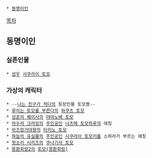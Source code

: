  * [[동명이인]]

[[목차]]

== 동명이인 ==
=== 실존인물 ===
 * [[성우]] [[사쿠라이 토모]]

=== 가상의 캐릭터 ===
 * --[[나는 친구가 적다]]의 등장인물 토모짱--
 * [[루이는 토모를 부른다]]의 [[와쿠츠 토모]]
 * [[성흔의 퀘이사]]의 [[야마노베 토모]]
 * [[아수라 크라잉]]의 [[주인공]]인 [[나츠메 토모하루]]의 애칭
 * [[아즈망가대왕]]의 [[타키노 토모]]
 * [[하늘의 유실물]]의 [[주인공]]인 [[사쿠라이 토모키]]를 소하라가 부르는 애칭
 * [[헛소리 시리즈]]의 [[쿠나기사 토모]]
 * [[몽환회랑2]]의 [[토모(몽환회랑)]]
